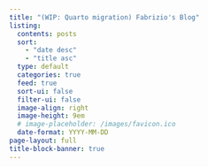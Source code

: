 ```yaml
---
title: "(WIP: Quarto migration) Fabrizio's Blog"
listing:
  contents: posts
  sort:
    - "date desc"
    - "title asc"
  type: default
  categories: true
  feed: true
  sort-ui: false
  filter-ui: false
  image-align: right
  image-height: 9em
  # image-placeholder: /images/favicon.ico
  date-format: YYYY-MM-DD
page-layout: full
title-block-banner: true
---
```

